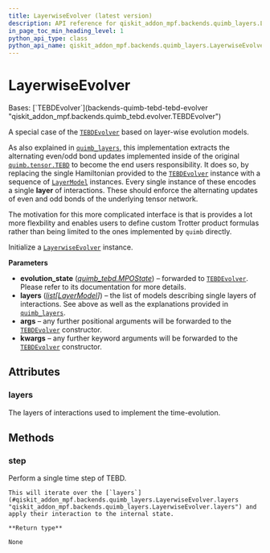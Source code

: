 ```yaml
---
title: LayerwiseEvolver (latest version)
description: API reference for qiskit_addon_mpf.backends.quimb_layers.LayerwiseEvolver in the latest version of qiskit-addon-mpf
in_page_toc_min_heading_level: 1
python_api_type: class
python_api_name: qiskit_addon_mpf.backends.quimb_layers.LayerwiseEvolver
---
```


# LayerwiseEvolver

<Class id="qiskit_addon_mpf.backends.quimb_layers.LayerwiseEvolver" isDedicatedPage={true} github="https://github.com/Qiskit/qiskit-addon-mpf/tree/stable/0.2/qiskit_addon_mpf/backends/quimb_layers/evolver.py#L21-L75" signature="LayerwiseEvolver(evolution_state, layers, *args, **kwargs)" modifiers="class">
  Bases: [`TEBDEvolver`](backends-quimb-tebd-tebd-evolver "qiskit_addon_mpf.backends.quimb_tebd.evolver.TEBDEvolver")

  A special case of the [`TEBDEvolver`](backends-quimb-tebd-tebd-evolver "qiskit_addon_mpf.backends.quimb_tebd.TEBDEvolver") based on layer-wise evolution models.

  As also explained in [`quimb_layers`](backends-quimb-layers#module-qiskit_addon_mpf.backends.quimb_layers "qiskit_addon_mpf.backends.quimb_layers"), this implementation extracts the alternating even/odd bond updates implemented inside of the original [`quimb.tensor.TEBD`](https://quimb.readthedocs.io/en/latest/autoapi/quimb/tensor/index.html#quimb.tensor.TEBD "(in quimb v1.10)") to become the end users responsibility. It does so, by replacing the single Hamiltonian provided to the [`TEBDEvolver`](backends-quimb-tebd-tebd-evolver "qiskit_addon_mpf.backends.quimb_tebd.TEBDEvolver") instance with a sequence of [`LayerModel`](backends-quimb-layers-layer-model "qiskit_addon_mpf.backends.quimb_layers.LayerModel") instances. Every single instance of these encodes a single **layer** of interactions. These should enforce the alternating updates of even and odd bonds of the underlying tensor network.

  The motivation for this more complicated interface is that is provides a lot more flexbility and enables users to define custom Trotter product formulas rather than being limited to the ones implemented by `quimb` directly.

  Initialize a [`LayerwiseEvolver`](#qiskit_addon_mpf.backends.quimb_layers.LayerwiseEvolver "qiskit_addon_mpf.backends.quimb_layers.LayerwiseEvolver") instance.

  **Parameters**

  *   **evolution\_state** ([*quimb\_tebd.MPOState*](backends-quimb-tebd-mpo-state "qiskit_addon_mpf.backends.quimb_tebd.MPOState")) – forwarded to [`TEBDEvolver`](backends-quimb-tebd-tebd-evolver "qiskit_addon_mpf.backends.quimb_tebd.TEBDEvolver"). Please refer to its documentation for more details.
  *   **layers** ([*list*](https://docs.python.org/3/library/stdtypes.html#list "(in Python v3.13)")*\[*[*LayerModel*](backends-quimb-layers-layer-model "qiskit_addon_mpf.backends.quimb_layers.LayerModel")*]*) – the list of models describing single layers of interactions. See above as well as the explanations provided in [`quimb_layers`](backends-quimb-layers#module-qiskit_addon_mpf.backends.quimb_layers "qiskit_addon_mpf.backends.quimb_layers").
  *   **args** – any further positional arguments will be forwarded to the [`TEBDEvolver`](backends-quimb-tebd-tebd-evolver "qiskit_addon_mpf.backends.quimb_tebd.TEBDEvolver") constructor.
  *   **kwargs** – any further keyword arguments will be forwarded to the [`TEBDEvolver`](backends-quimb-tebd-tebd-evolver "qiskit_addon_mpf.backends.quimb_tebd.TEBDEvolver") constructor.

  ## Attributes

  ### layers

  <Attribute id="qiskit_addon_mpf.backends.quimb_layers.LayerwiseEvolver.layers">
    The layers of interactions used to implement the time-evolution.
  </Attribute>

  ## Methods

  ### step

  <Function id="qiskit_addon_mpf.backends.quimb_layers.LayerwiseEvolver.step" github="https://github.com/Qiskit/qiskit-addon-mpf/tree/stable/0.2/qiskit_addon_mpf/backends/quimb_layers/evolver.py#L55-L75" signature="step()">
    Perform a single time step of TEBD.

    This will iterate over the [`layers`](#qiskit_addon_mpf.backends.quimb_layers.LayerwiseEvolver.layers "qiskit_addon_mpf.backends.quimb_layers.LayerwiseEvolver.layers") and apply their interaction to the internal state.

    **Return type**

    None
  </Function>
</Class>

